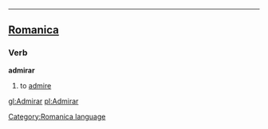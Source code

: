 ----

==[[Romanica]]==
[[Category:Romanica language]]
===Verb===
<b>admirar</b>
#to [[admire]]

[[gl:Admirar]]
[[pl:Admirar]]